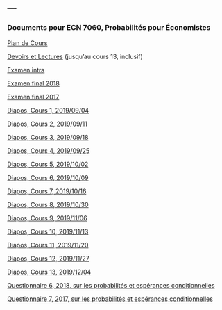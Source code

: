 ---
---

<link rel="stylesheet" href="styles.css" type="text/css">

### Documents pour ECN 7060, Probabilités pour Économistes

[Plan de Cours](./ECN7060/ECN7060A-A19-PC.pdf)

[Devoirs et Lectures](./ECN7060/ECN7060_DL.pdf) (jusqu'au cours 13, inclusif)

[Examen intra](./ECN7060/EI19.pdf)

[Examen final 2018](./ECN7060/EF18A.pdf)

[Examen final 2017](./ECN7060/EF17A.pdf)

[Diapos, Cours 1, 2019/09/04](./ECN7060/ECN7060_1.pdf)

[Diapos, Cours 2, 2019/09/11](./ECN7060/ECN7060_2.pdf)

[Diapos, Cours 3, 2019/09/18](./ECN7060/ECN7060_3.pdf)

[Diapos, Cours 4, 2019/09/25](./ECN7060/ECN7060_4.pdf)

[Diapos, Cours 5, 2019/10/02](./ECN7060/ECN7060_5.pdf)

[Diapos, Cours 6, 2019/10/09](./ECN7060/ECN7060_6.pdf)

[Diapos, Cours 7, 2019/10/16](./ECN7060/ECN7060_7.pdf)

[Diapos, Cours 8, 2019/10/30](./ECN7060/ECN7060_8.pdf)

[Diapos, Cours 9, 2019/11/06](./ECN7060/ECN7060_9.pdf)

[Diapos, Cours 10, 2019/11/13](./ECN7060/ECN7060_10.pdf)

[Diapos, Cours 11, 2019/11/20](./ECN7060/ECN7060_11.pdf)

[Diapos, Cours 12, 2019/11/27](./ECN7060/ECN7060_12.pdf)

[Diapos, Cours 13, 2019/12/04](./ECN7060/ECN7060_13.pdf)

[Questionnaire 6, 2018, sur les probabilités et espérances conditionnelles](./ECN7060/Quiz_6_2018.pdf)

[Questionnaire 7, 2017, sur les probabilités et espérances conditionnelles](./ECN7060/Quiz_7.pdf)
